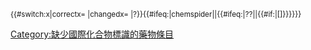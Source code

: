 <sup>{{#switch:{{{1|}}}x|correctx=&nbsp;{{tick|7}}|changedx=&nbsp;{{cross|7}}|?}}{{#ifeq:{{{2|}}}|chemspider||{{#ifeq:{{{2|}}}|??|[[Category:缺少國際化合物標識的藥物條目]]|{{#if:{{{2|}}}|<nowiki>[</nowiki>[[Wikipedia:化学物质专题|{{{2|}}}]]<nowiki>]</nowiki>}}}}}}</sup>